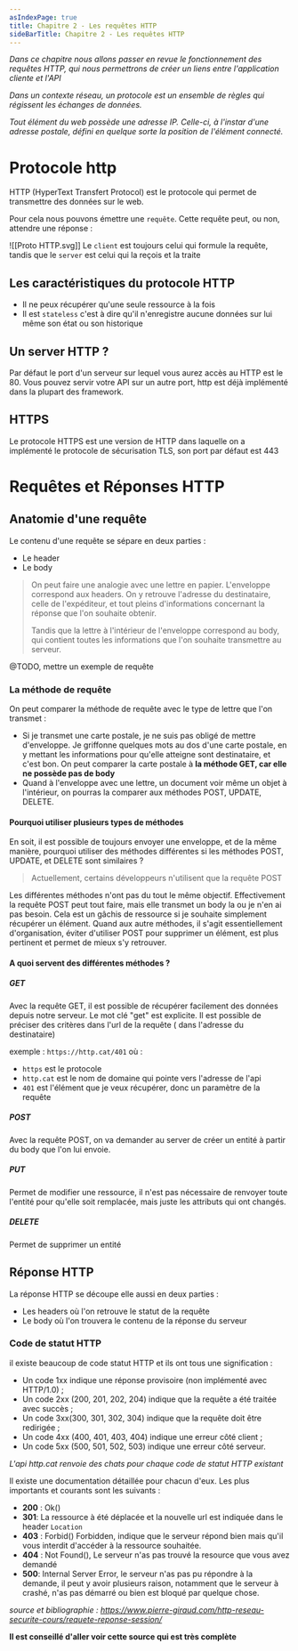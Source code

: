 ```yaml
---
asIndexPage: true
title: Chapitre 2 - Les requêtes HTTP
sideBarTitle: Chapitre 2 - Les requêtes HTTP
---
```


_Dans ce chapitre nous allons passer en revue le fonctionnement des requêtes HTTP, qui nous permettrons de créer un liens entre l'application cliente et l'API_

_Dans un contexte réseau, un protocole est un ensemble de règles qui régissent les échanges de données._

_Tout élément du web possède une adresse IP. Celle-ci, à l'instar d'une adresse postale, défini en quelque sorte la position de l'élément connecté._

# Protocole http

HTTP (HyperText Transfert Protocol) est le protocole qui permet de transmettre des données sur le web.

Pour cela nous pouvons émettre une `requête`. Cette requête peut, ou non, attendre une réponse :

![[Proto HTTP.svg]]
Le `client` est toujours celui qui formule la requête, tandis que le `server` est celui qui la reçois et la traite

## Les caractéristiques du protocole HTTP

- Il ne peux récupérer qu'une seule ressource à la fois
- Il est `stateless` c'est à dire qu'il n'enregistre aucune données sur lui même son état ou son historique

## Un server HTTP ?

Par défaut le port d'un serveur sur lequel vous aurez accès au HTTP est le 80. Vous pouvez servir votre API sur un autre port, http est déjà implémenté dans la plupart des framework.

## HTTPS

Le protocole HTTPS est une version de HTTP dans laquelle on a implémenté le protocole de sécurisation TLS, son port par défaut est 443

# Requêtes et Réponses HTTP

## Anatomie d'une requête

Le contenu d'une requête se sépare en deux parties :

- Le header
- Le body

> On peut faire une analogie avec une lettre en papier. L'enveloppe correspond aux headers. On y retrouve l'adresse du destinataire, celle de l'expéditeur, et tout pleins d'informations concernant la réponse que l'on souhaite obtenir.
>
> Tandis que la lettre à l'intérieur de l'enveloppe correspond au body, qui contient toutes les informations que l'on souhaite transmettre au serveur.

@TODO, mettre un exemple de requête

### La méthode de requête

On peut comparer la méthode de requête avec le type de lettre que l'on transmet :

- Si je transmet une carte postale, je ne suis pas obligé de mettre d'enveloppe. Je griffonne quelques mots au dos d'une carte postale, en y mettant les informations pour qu'elle atteigne sont destinataire, et c'est bon. On peut comparer la carte postale à **la méthode GET, car elle ne possède pas de body**
- Quand à l'enveloppe avec une lettre, un document voir même un objet à l'intérieur, on pourras la comparer aux méthodes POST, UPDATE, DELETE.

#### Pourquoi utiliser plusieurs types de méthodes

En soit, il est possible de toujours envoyer une enveloppe, et de la même manière, pourquoi utiliser des méthodes différentes si les méthodes POST, UPDATE, et DELETE sont similaires ?

> Actuellement, certains développeurs n'utilisent que la requête POST

Les différentes méthodes n'ont pas du tout le même objectif. Effectivement la requête POST peut tout faire, mais elle transmet un body la ou je n'en ai pas besoin. Cela est un gâchis de ressource si je souhaite simplement récupérer un élément. Quand aux autre méthodes, il s'agit essentiellement d'organisation, éviter d'utiliser POST pour supprimer un élément, est plus pertinent et permet de mieux s'y retrouver.

#### A quoi servent des différentes méthodes ?

##### GET

Avec la requête GET, il est possible de récupérer facilement des données depuis notre serveur. Le mot clé "get" est explicite. Il est possible de préciser des critères dans l'url de la requête ( dans l'adresse du destinataire)

exemple : `https://http.cat/401`
où :

- `https` est le protocole
- `http.cat` est le nom de domaine qui pointe vers l'adresse de l'api
- `401` est l'élément que je veux récupérer, donc un paramètre de la requête

##### POST

Avec la requête POST, on va demander au server de créer un entité à partir du body que l'on lui envoie.

##### PUT

Permet de modifier une ressource, il n'est pas nécessaire de renvoyer toute l'entité pour qu'elle soit remplacée, mais juste les attributs qui ont changés.

##### DELETE

Permet de supprimer un entité

## Réponse HTTP

La réponse HTTP se découpe elle aussi en deux parties :

- Les headers où l'on retrouve le statut de la requête
- Le body où l'on trouvera le contenu de la réponse du serveur

### Code de statut HTTP

il existe beaucoup de code statut HTTP et ils ont tous une signification :

- Un code 1xx indique une réponse provisoire (non implémenté avec HTTP/1.0) ;
- Un code 2xx (200, 201, 202, 204) indique que la requête a été traitée avec succès ;
- Un code 3xx(300, 301, 302, 304) indique que la requête doit être redirigée ;
- Un code 4xx (400, 401, 403, 404) indique une erreur côté client ;
- Un code 5xx (500, 501, 502, 503) indique une erreur côté serveur.

_L'api http.cat renvoie des chats pour chaque code de statut HTTP existant_

Il existe une documentation détaillée pour chacun d'eux. Les plus importants et courants sont les suivants :

- **200** : Ok()
- **301**: La ressource à été déplacée et la nouvelle url est indiquée dans le header `Location`
- **403** : Forbid() Forbidden, indique que le serveur répond bien mais qu'il vous interdit d'accéder à la ressource souhaitée.
- **404** : Not Found(), Le serveur n'as pas trouvé la resource que vous avez demandé
- **500**: Internal Server Error, le serveur n'as pas pu répondre à la demande, il peut y avoir plusieurs raison, notamment que le serveur à crashé, n'as pas démarré ou bien est bloqué par quelque chose.

_source et bibliographie : https://www.pierre-giraud.com/http-reseau-securite-cours/requete-reponse-session/_

**Il est conseillé d'aller voir cette source qui est très complète**
